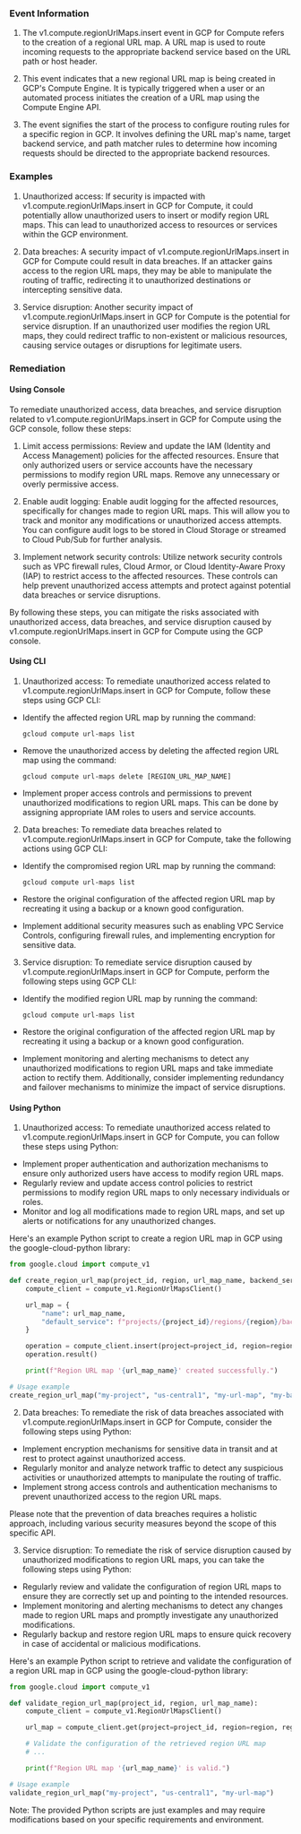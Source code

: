 
### Event Information

1. The v1.compute.regionUrlMaps.insert event in GCP for Compute refers to the creation of a regional URL map. A URL map is used to route incoming requests to the appropriate backend service based on the URL path or host header.

2. This event indicates that a new regional URL map is being created in GCP's Compute Engine. It is typically triggered when a user or an automated process initiates the creation of a URL map using the Compute Engine API.

3. The event signifies the start of the process to configure routing rules for a specific region in GCP. It involves defining the URL map's name, target backend service, and path matcher rules to determine how incoming requests should be directed to the appropriate backend resources.


### Examples

1. Unauthorized access: If security is impacted with v1.compute.regionUrlMaps.insert in GCP for Compute, it could potentially allow unauthorized users to insert or modify region URL maps. This can lead to unauthorized access to resources or services within the GCP environment.

2. Data breaches: A security impact of v1.compute.regionUrlMaps.insert in GCP for Compute could result in data breaches. If an attacker gains access to the region URL maps, they may be able to manipulate the routing of traffic, redirecting it to unauthorized destinations or intercepting sensitive data.

3. Service disruption: Another security impact of v1.compute.regionUrlMaps.insert in GCP for Compute is the potential for service disruption. If an unauthorized user modifies the region URL maps, they could redirect traffic to non-existent or malicious resources, causing service outages or disruptions for legitimate users.

### Remediation

#### Using Console

To remediate unauthorized access, data breaches, and service disruption related to v1.compute.regionUrlMaps.insert in GCP for Compute using the GCP console, follow these steps:

1. Limit access permissions: Review and update the IAM (Identity and Access Management) policies for the affected resources. Ensure that only authorized users or service accounts have the necessary permissions to modify region URL maps. Remove any unnecessary or overly permissive access.

2. Enable audit logging: Enable audit logging for the affected resources, specifically for changes made to region URL maps. This will allow you to track and monitor any modifications or unauthorized access attempts. You can configure audit logs to be stored in Cloud Storage or streamed to Cloud Pub/Sub for further analysis.

3. Implement network security controls: Utilize network security controls such as VPC firewall rules, Cloud Armor, or Cloud Identity-Aware Proxy (IAP) to restrict access to the affected resources. These controls can help prevent unauthorized access attempts and protect against potential data breaches or service disruptions.

By following these steps, you can mitigate the risks associated with unauthorized access, data breaches, and service disruption caused by v1.compute.regionUrlMaps.insert in GCP for Compute using the GCP console.

#### Using CLI

1. Unauthorized access: To remediate unauthorized access related to v1.compute.regionUrlMaps.insert in GCP for Compute, follow these steps using GCP CLI:

- Identify the affected region URL map by running the command:
  ```
  gcloud compute url-maps list
  ```

- Remove the unauthorized access by deleting the affected region URL map using the command:
  ```
  gcloud compute url-maps delete [REGION_URL_MAP_NAME]
  ```

- Implement proper access controls and permissions to prevent unauthorized modifications to region URL maps. This can be done by assigning appropriate IAM roles to users and service accounts.

2. Data breaches: To remediate data breaches related to v1.compute.regionUrlMaps.insert in GCP for Compute, take the following actions using GCP CLI:

- Identify the compromised region URL map by running the command:
  ```
  gcloud compute url-maps list
  ```

- Restore the original configuration of the affected region URL map by recreating it using a backup or a known good configuration.

- Implement additional security measures such as enabling VPC Service Controls, configuring firewall rules, and implementing encryption for sensitive data.

3. Service disruption: To remediate service disruption caused by v1.compute.regionUrlMaps.insert in GCP for Compute, perform the following steps using GCP CLI:

- Identify the modified region URL map by running the command:
  ```
  gcloud compute url-maps list
  ```

- Restore the original configuration of the affected region URL map by recreating it using a backup or a known good configuration.

- Implement monitoring and alerting mechanisms to detect any unauthorized modifications to region URL maps and take immediate action to rectify them. Additionally, consider implementing redundancy and failover mechanisms to minimize the impact of service disruptions.

#### Using Python

1. Unauthorized access:
To remediate unauthorized access related to v1.compute.regionUrlMaps.insert in GCP for Compute, you can follow these steps using Python:

- Implement proper authentication and authorization mechanisms to ensure only authorized users have access to modify region URL maps.
- Regularly review and update access control policies to restrict permissions to modify region URL maps to only necessary individuals or roles.
- Monitor and log all modifications made to region URL maps, and set up alerts or notifications for any unauthorized changes.

Here's an example Python script to create a region URL map in GCP using the google-cloud-python library:

```python
from google.cloud import compute_v1

def create_region_url_map(project_id, region, url_map_name, backend_service_name):
    compute_client = compute_v1.RegionUrlMapsClient()

    url_map = {
        "name": url_map_name,
        "default_service": f"projects/{project_id}/regions/{region}/backendServices/{backend_service_name}"
    }

    operation = compute_client.insert(project=project_id, region=region, region_url_map_resource=url_map)
    operation.result()

    print(f"Region URL map '{url_map_name}' created successfully.")

# Usage example
create_region_url_map("my-project", "us-central1", "my-url-map", "my-backend-service")
```

2. Data breaches:
To remediate the risk of data breaches associated with v1.compute.regionUrlMaps.insert in GCP for Compute, consider the following steps using Python:

- Implement encryption mechanisms for sensitive data in transit and at rest to protect against unauthorized access.
- Regularly monitor and analyze network traffic to detect any suspicious activities or unauthorized attempts to manipulate the routing of traffic.
- Implement strong access controls and authentication mechanisms to prevent unauthorized access to the region URL maps.

Please note that the prevention of data breaches requires a holistic approach, including various security measures beyond the scope of this specific API.

3. Service disruption:
To remediate the risk of service disruption caused by unauthorized modifications to region URL maps, you can take the following steps using Python:

- Regularly review and validate the configuration of region URL maps to ensure they are correctly set up and pointing to the intended resources.
- Implement monitoring and alerting mechanisms to detect any changes made to region URL maps and promptly investigate any unauthorized modifications.
- Regularly backup and restore region URL maps to ensure quick recovery in case of accidental or malicious modifications.

Here's an example Python script to retrieve and validate the configuration of a region URL map in GCP using the google-cloud-python library:

```python
from google.cloud import compute_v1

def validate_region_url_map(project_id, region, url_map_name):
    compute_client = compute_v1.RegionUrlMapsClient()

    url_map = compute_client.get(project=project_id, region=region, region_url_map=url_map_name)

    # Validate the configuration of the retrieved region URL map
    # ...

    print(f"Region URL map '{url_map_name}' is valid.")

# Usage example
validate_region_url_map("my-project", "us-central1", "my-url-map")
```

Note: The provided Python scripts are just examples and may require modifications based on your specific requirements and environment.

